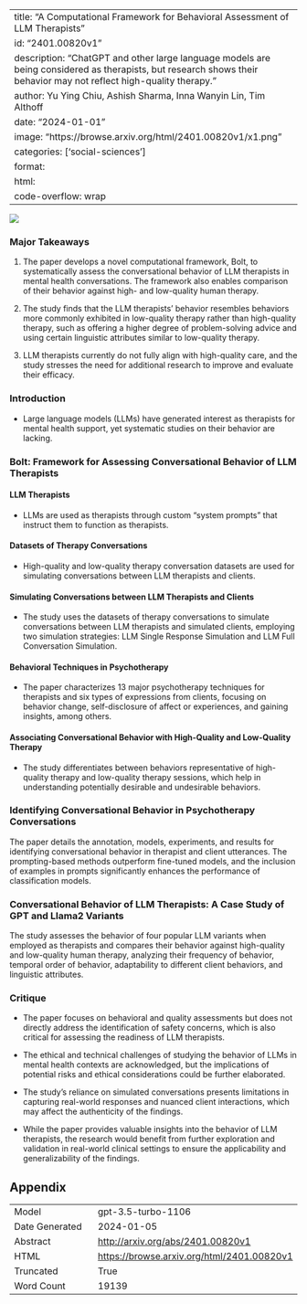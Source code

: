 
---
title: "A Computational Framework for Behavioral Assessment of LLM Therapists"
id: "2401.00820v1"
description: "ChatGPT and other large language models are being considered as therapists, but research shows their behavior may not reflect high-quality therapy."
author: Yu Ying Chiu, Ashish Sharma, Inna Wanyin Lin, Tim Althoff
date: "2024-01-01"
image: "https://browse.arxiv.org/html/2401.00820v1/x1.png"
categories: ['social-sciences']
format:
  html:
    code-overflow: wrap
---

![](https://browse.arxiv.org/html/2401.00820v1/x1.png)

### Major Takeaways

1. The paper develops a novel computational framework, Bolt, to systematically assess the conversational behavior of LLM therapists in mental health conversations. The framework also enables comparison of their behavior against high- and low-quality human therapy.

2. The study finds that the LLM therapists' behavior resembles behaviors more commonly exhibited in low-quality therapy rather than high-quality therapy, such as offering a higher degree of problem-solving advice and using certain linguistic attributes similar to low-quality therapy.

3. LLM therapists currently do not fully align with high-quality care, and the study stresses the need for additional research to improve and evaluate their efficacy.

### Introduction

- Large language models (LLMs) have generated interest as therapists for mental health support, yet systematic studies on their behavior are lacking.

### Bolt: Framework for Assessing Conversational Behavior of LLM Therapists

#### LLM Therapists

- LLMs are used as therapists through custom "system prompts" that instruct them to function as therapists.

#### Datasets of Therapy Conversations

- High-quality and low-quality therapy conversation datasets are used for simulating conversations between LLM therapists and clients.

#### Simulating Conversations between LLM Therapists and Clients

- The study uses the datasets of therapy conversations to simulate conversations between LLM therapists and simulated clients, employing two simulation strategies: LLM Single Response Simulation and LLM Full Conversation Simulation.

#### Behavioral Techniques in Psychotherapy

- The paper characterizes 13 major psychotherapy techniques for therapists and six types of expressions from clients, focusing on behavior change, self-disclosure of affect or experiences, and gaining insights, among others.

#### Associating Conversational Behavior with High-Quality and Low-Quality Therapy

- The study differentiates between behaviors representative of high-quality therapy and low-quality therapy sessions, which help in understanding potentially desirable and undesirable behaviors.

### Identifying Conversational Behavior in Psychotherapy Conversations

The paper details the annotation, models, experiments, and results for identifying conversational behavior in therapist and client utterances. The prompting-based methods outperform fine-tuned models, and the inclusion of examples in prompts significantly enhances the performance of classification models.

### Conversational Behavior of LLM Therapists: A Case Study of GPT and Llama2 Variants

The study assesses the behavior of four popular LLM variants when employed as therapists and compares their behavior against high-quality and low-quality human therapy, analyzing their frequency of behavior, temporal order of behavior, adaptability to different client behaviors, and linguistic attributes.

### Critique

- The paper focuses on behavioral and quality assessments but does not directly address the identification of safety concerns, which is also critical for assessing the readiness of LLM therapists.

- The ethical and technical challenges of studying the behavior of LLMs in mental health contexts are acknowledged, but the implications of potential risks and ethical considerations could be further elaborated.

- The study's reliance on simulated conversations presents limitations in capturing real-world responses and nuanced client interactions, which may affect the authenticity of the findings.

- While the paper provides valuable insights into the behavior of LLM therapists, the research would benefit from further exploration and validation in real-world clinical settings to ensure the applicability and generalizability of the findings.

## Appendix

|          |          |
|----------|----------|
| Model     | gpt-3.5-turbo-1106       |
| Date Generated     | 2024-01-05       |
| Abstract | [http://arxiv.org/abs/2401.00820v1](http://arxiv.org/abs/2401.00820v1)        |
| HTML     | [https://browse.arxiv.org/html/2401.00820v1](https://browse.arxiv.org/html/2401.00820v1)       |
| Truncated       | True       |
| Word Count       | 19139       |